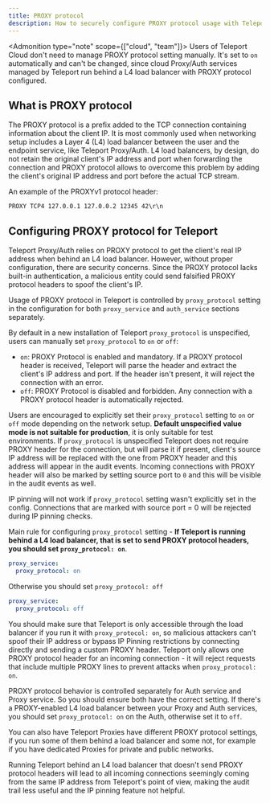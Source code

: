 ```yaml
---
title: PROXY protocol
description: How to securely configure PROXY protocol usage with Teleport
---
```

<Admonition type="note" scope={["cloud", "team"]}>
Users of Teleport Cloud don't need to manage PROXY protocol setting manually. It's set to `on` automatically 
and can't be changed, since cloud Proxy/Auth services managed by Teleport run behind a L4 load balancer with PROXY protocol configured. 
</Admonition>

## What is PROXY protocol

The PROXY protocol is a prefix added to the TCP connection containing information about the client IP. 
It is most commonly used when networking setup includes a Layer 4 (L4) load balancer between the user and the endpoint service,
like Teleport Proxy/Auth.
L4 load balancers, by design, do not retain the original client's IP address and port when forwarding the connection and 
PROXY protocol allows to overcome this problem by adding the client's original IP address and port before the actual TCP stream.

An example of the PROXYv1 protocol header:

```text
PROXY TCP4 127.0.0.1 127.0.0.2 12345 42\r\n
```

## Configuring PROXY protocol for Teleport

Teleport Proxy/Auth relies on PROXY protocol to get the client's real IP address when behind an L4 load balancer. 
However, without proper configuration, there are security concerns. Since the PROXY protocol lacks built-in authentication, 
a malicious entity could send falsified PROXY protocol headers to spoof the client's IP.

Usage of PROXY protocol in Teleport is controlled by `proxy_protocol` setting in the configuration for both 
`proxy_service` and `auth_service` sections separately.

By default in a new installation of Teleport `proxy_protocol` is unspecified, users can manually set `proxy_protocol` to
`on` or `off`:
- `on`: PROXY Protocol is enabled and mandatory. If a PROXY
  protocol header is received, Teleport will parse the header and extract the client's IP
  address and port. If the header isn't present, it will reject the connection with an error.
- `off`: PROXY Protocol is disabled and forbidden. Any connection with a PROXY protocol header is automatically rejected.

Users are encouraged to explicitly set their `proxy_protocol` setting to `on` or `off` mode
depending on the network setup. **Default unspecified value mode is not suitable for production**, it is only 
suitable for test environments. If `proxy_protocol` is unspecified Teleport does not require PROXY header for the connection, but will 
parse it if present, client's source IP address will be replaced with the one from PROXY header and this address will appear in
the audit events. Incoming connections with PROXY header will also be marked by setting source port to `0` and this will be visible 
in the audit events as well.

<Admonition type="warning">

IP pinning will not work if `proxy_protocol` setting wasn't explicitly set in the config. Connections that are marked 
with source port = 0 will be rejected during IP pinning checks.

</Admonition>

Main rule for configuring `proxy_protocol` setting - **If Teleport is running behind a L4 load balancer, that is set to 
send PROXY protocol headers, you should set `proxy_protocol: on`**.

```yaml
proxy_service:
  proxy_protocol: on
```

Otherwise you should set `proxy_protocol: off`

```yaml
proxy_service:
  proxy_protocol: off
```

You should make sure that Teleport is only accessible through the load balancer if you run it with `proxy_protocol: on`, so malicious 
attackers can't spoof their IP address or bypass IP Pinning restrictions by connecting directly and sending a custom PROXY header.
Teleport only allows one PROXY protocol header for an incoming connection - it will reject requests that include multiple PROXY lines to prevent attacks when `proxy_protocol: on`.

PROXY protocol behavior is controlled separately for Auth service and Proxy service. So you should ensure both have the correct 
setting. If there's a PROXY-enabled L4 load balancer between your Proxy and Auth services, you should set `proxy_protocol: on` on the Auth,
otherwise set it to `off`.

You can also have Teleport Proxies have different PROXY protocol settings, if you run some of them behind a load balancer and some not, for
example if you have dedicated Proxies for private and public networks.

Running Teleport behind an L4 load balancer that doesn't send PROXY protocol headers will lead to all incoming connections seemingly
coming from the same IP address from Teleport's point of view, making the audit trail less useful and the IP pinning feature not helpful.